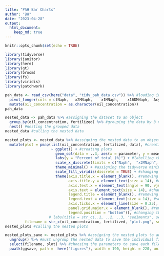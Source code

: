 ```yaml
---
title: "PAH Bar Charts"
author: "BH"
date: "2023-04-28"
output: 
  html_document:
    keep_md: true
---
```


```r
knitr::opts_chunk$set(echo = TRUE)
```



```r

library(tidyverse)
library(janitor)
library(here)
library(gt)
library(broom) 
library(fs)
library(viridis)
library(patchwork)

```



```r

pah_data <- read_csv(here("data", "tidy_pah_data.csv")) %>% #loading in csv. file dataset
  pivot_longer(cols = c(Naph,	x2MNaph,	x1MNaph,	x16DMNaph,	Acy,	Ace,	x235TMNaph,	Fluor,	DBThio,	Phen,	Ant,	x2MDBThio,	x2MPhen,	x28DMDBThio,	x24DMPhen,	Pyr,	x126TMPhen,	x128TMPhen,	x1MFlant,	BePhen,	BaAnt,	Trip,	Chry,	x1MChry,	x6EChry,	BbFlant,	BkFlant,	BjFlant,	BeP,	BaP,	Perl,	DBahAnt,	I123cdPyr,	BghiPerl), names_to = "parameter", values_to = "measure") %>%
  mutate(oil_concentration = as.character(oil_concentration))
pah_data  

```



```r

nested_data <- pah_data %>% #assigning the dataset to an object
  group_by(oil_concentration, fertilized) %>% #grouping the data by 3 variables: site, sample depth and sample type
  nest() #nesting the grouped data
nested_data #calling the nested data

```



```r

nested_plots <- nested_data %>% #assigning the nested data to an object
  mutate(plot = pmap(list(oil_concentration, fertilized, data), #creating individual objects to automatically generate plots from
                     ~ ggplot() + #creating plots
                       geom_col(data = ..3, aes(x = parameter, y = measure, fill = sample_id), colour = "black", position = "dodge") + #sequentially creating bar plots from the nested data
                       labs(y = "Percent of total (%)") + #labelling the y-axis
                       scale_x_discrete(limits = c("Naph",	"x2MNaph",	"x1MNaph",	"x16DMNaph",	"Acy",	"Ace",	"x235TMNaph",	"Fluor",	"DBThio",	"Phen",	"Ant",	"x2MDBThio",	"x2MPhen",	"x28DMDBThio",	"x24DMPhen",	"Pyr",	"x126TMPhen",	"x128TMPhen",	"x1MFlant",	"BePhen",	"BaAnt",	"Trip",	"Chry",	"x1MChry",	"x6EChry",	"BbFlant",	"BkFlant",	"BjFlant",	"BeP",	"BaP",	"Perl",	"DBahAnt",	"I123cdPyr",	"BghiPerl")) + #ordering the observations on the x-axis
                       theme_minimal() + #assigning the tidyverse minimal theme to the plot
                       scale_fill_viridis(discrete = TRUE) + #changing the colour palette 
                       theme(axis.title.x = element_blank(), #removing the title from the x-axis
                             axis.title.y = element_text(size = 14), #changing the size of the y-axis title
                             axis.text.x = element_text(angle = 90, vjust = 0.5, hjust = 0.9), #changing the angle of the x-axis text
                             axis.text = element_text(size = 14), #changing the overall size of axis text
                             legend.title = element_blank(), #removing the title from the legend
                             legend.text = element_text(size = 14), #setting the size of the legend text
                             axis.ticks.x = element_line(size = 0.25), #changing the size of the x-axis tick marks
                             panel.grid.major.x = element_blank(), #removing the panelling
                             legend.position = "bottom")), #changing the position of the legend
                    # labs(title = str_c(..1, ..2, ..3, "sediments", sep = ", "))), #sequentially assigning the titles for each plot
         filename = str_c(oil_concentration, fertilized, "plot.png", sep = "_")) #assigning a filename to each plot
nested_plots #calling the nested plots

```



```r

nested_plots_save <- nested_plots %>% #assigning the nested plots to an object
  ungroup() %>% #must ungroup the nested data to save the individual files
  select(filename, plot) %>% #choosing the parameters to save each file from
  pwalk(ggsave, path =  here("figures"), width = 190, height = 220, units = "mm") #sequentially saving each plot based on the two above variables

```

